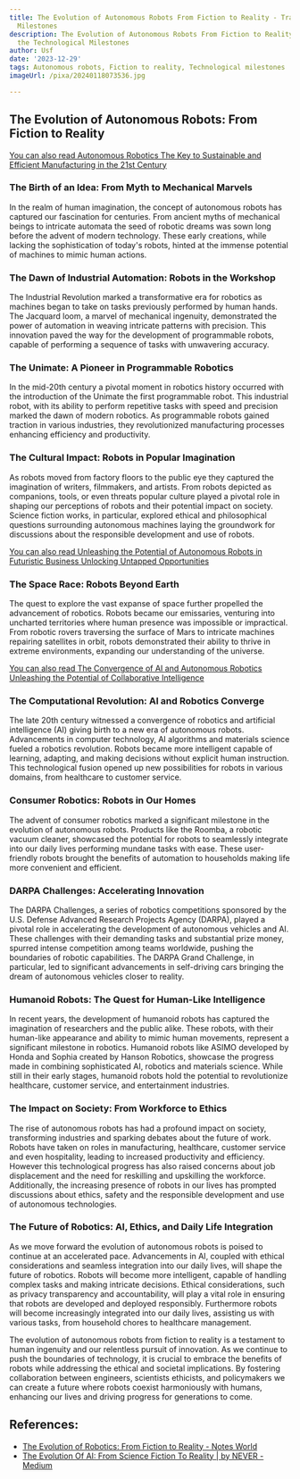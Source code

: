 ```yaml
---
title: The Evolution of Autonomous Robots From Fiction to Reality - Tracing the Technological
  Milestones
description: The Evolution of Autonomous Robots From Fiction to Reality - Tracing
  the Technological Milestones
author: Usf
date: '2023-12-29'
tags: Autonomous robots, Fiction to reality, Technological milestones
imageUrl: /pixa/20240118073536.jpg

---
```

## The Evolution of Autonomous  Robots: From Fiction to Reality

[You  can  also read Autonomous  Robotics  The  Key to Sustainable and Efficient Manufacturing in the  21st Century](Autonomous%20Robotics%20The%20Key%20to%20Sustainable%20and%20Efficient%20Manufacturing%20in%20the%2021st%20Century)


### The Birth of an Idea: From Myth to Mechanical Marvels

In the realm of human imagination, the concept of autonomous robots has captured  our fascination for centuries. From  ancient myths of mechanical beings to intricate automata the seed  of robotic dreams was sown long before the  advent of modern technology. These early creations,  while lacking the sophistication of today's robots,  hinted at the immense potential  of machines to mimic human actions.

### The Dawn of  Industrial Automation: Robots in the Workshop

The Industrial Revolution marked a transformative era for robotics as machines began to take on tasks previously performed  by human  hands. The Jacquard loom, a marvel of mechanical ingenuity, demonstrated the power of automation in  weaving intricate patterns with precision. This innovation paved the way for  the development of programmable robots, capable of performing a sequence of tasks with unwavering  accuracy.

###  The Unimate: A Pioneer  in Programmable Robotics

In the mid-20th century a pivotal moment in robotics history occurred with the introduction of the Unimate the first programmable robot. This industrial robot, with its ability  to perform repetitive tasks with speed and precision marked the dawn of modern robotics. As programmable robots gained traction in various industries, they revolutionized manufacturing processes enhancing efficiency and productivity.

### The Cultural Impact: Robots in Popular Imagination

As robots moved from factory  floors to  the public eye they captured the imagination of writers, filmmakers, and artists. From robots depicted as companions, tools, or even threats popular culture played a pivotal role in  shaping our perceptions of robots and their potential impact on society. Science fiction works, in particular, explored ethical and philosophical  questions surrounding autonomous machines laying the groundwork for discussions about  the  responsible development and use of robots.

[You can also  read Unleashing the Potential of Autonomous Robots in Futuristic  Business Unlocking Untapped Opportunities](Unleashing%20the%20Potential%20of%20Autonomous%20Robots%20in%20Futuristic%20Business%20Unlocking%20Untapped%20Opportunities)


### The Space Race: Robots Beyond Earth

The quest to explore the vast expanse  of space further propelled the advancement of robotics. Robots became our emissaries,  venturing into uncharted territories where human presence was impossible or impractical. From robotic rovers traversing  the surface of Mars to intricate machines repairing satellites in orbit, robots demonstrated their ability to thrive  in extreme environments, expanding our understanding of the universe.

[You can also read The Convergence of  AI and Autonomous Robotics Unleashing the Potential of Collaborative Intelligence](The%20Convergence%20of%20AI%20and%20Autonomous%20Robotics%20Unleashing%20the%20Potential%20of%20Collaborative%20Intelligence)


### The Computational Revolution: AI and Robotics Converge

The late 20th century  witnessed  a convergence of robotics  and artificial intelligence  (AI) giving birth to a new era of autonomous robots.  Advancements in computer technology, AI algorithms and materials science fueled a robotics revolution.  Robots became  more intelligent capable of learning, adapting, and making  decisions  without explicit human instruction. This technological fusion opened up new possibilities for robots in various  domains, from healthcare to customer service.

### Consumer Robotics: Robots in Our Homes

The advent of consumer robotics marked a significant milestone in the evolution of  autonomous robots. Products like the Roomba, a robotic vacuum cleaner, showcased the potential for robots to seamlessly integrate into our  daily lives performing mundane tasks with ease. These user-friendly robots brought the benefits of automation to households making life  more convenient and efficient.

### DARPA Challenges: Accelerating Innovation

The DARPA Challenges, a series of robotics  competitions sponsored by the U.S. Defense Advanced Research Projects Agency (DARPA), played a pivotal role in accelerating the development of autonomous vehicles and AI.  These challenges with their demanding tasks and  substantial prize money, spurred intense competition  among teams worldwide, pushing the boundaries  of  robotic capabilities. The DARPA Grand Challenge, in particular, led to significant advancements in self-driving cars bringing the dream of autonomous vehicles closer to reality.

### Humanoid Robots: The Quest for Human-Like Intelligence

In recent years, the development of humanoid robots has captured the imagination of  researchers and the public alike. These robots, with their human-like appearance and  ability to mimic human movements, represent  a significant milestone in robotics. Humanoid robots  like ASIMO developed by Honda and Sophia created by Hanson Robotics, showcase the progress made in combining  sophisticated AI, robotics and materials science. While still in their early stages, humanoid  robots hold  the potential to revolutionize  healthcare, customer service,  and entertainment  industries.

###  The Impact on Society: From Workforce to Ethics

The rise of  autonomous robots has had  a profound impact on society, transforming industries and sparking debates about the future of work.  Robots have taken  on roles in manufacturing, healthcare, customer service and even hospitality,  leading  to  increased productivity and efficiency. However  this  technological progress  has also raised concerns about job displacement  and the need for  reskilling and upskilling the workforce. Additionally, the increasing presence of robots in our lives has  prompted discussions about ethics, safety and  the  responsible development and use of autonomous technologies.

### The Future of Robotics: AI, Ethics, and Daily Life Integration

As we move forward the evolution of autonomous robots is poised to  continue at an accelerated pace. Advancements in AI, coupled  with ethical considerations and seamless integration into our daily lives, will shape the future of  robotics. Robots will become more intelligent, capable of handling complex tasks and making  intricate decisions. Ethical considerations, such as privacy transparency and accountability, will play a vital role  in  ensuring that robots are developed and deployed responsibly. Furthermore robots will become increasingly integrated into our daily lives, assisting us with various tasks, from household chores to healthcare management.

The evolution of autonomous robots from fiction to reality is a  testament to human ingenuity and our relentless pursuit of innovation. As we  continue to push  the boundaries of technology, it is crucial to embrace the  benefits of robots  while addressing the  ethical and societal  implications. By fostering collaboration between engineers, scientists ethicists, and  policymakers we  can create a future where robots coexist harmoniously with humans, enhancing our lives and driving progress for generations to come.

## References:
- [The Evolution of Robotics: From Fiction to Reality - Notes World](https://www.notesworld.in/2023/09/the-evolution-of-robotics-from-fiction.html)
- [The Evolution Of AI: From Science Fiction To Reality | by NEVER - Medium](https://medium.com/@Neverapp/the-evolution-of-ai-from-science-fiction-to-reality-c0d2531355d9)
